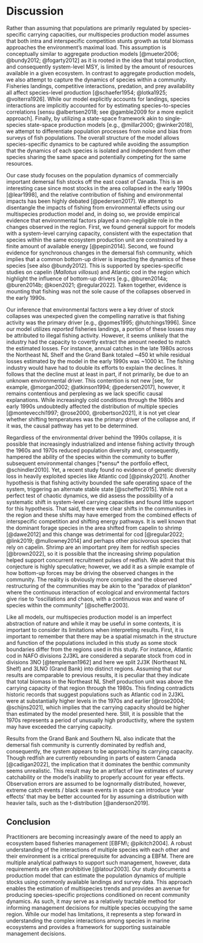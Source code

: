 
# Discussion  {-}

Rather than assuming that populations are primarily regulated by species-specific carrying capacities, our multispecies production model assumes that both intra and interspecific competition stunts growth as total biomass approaches the environment's maximal load. This assumption is conceptually similar to aggregate production models [@mueter2006; @bundy2012; @fogarty2012] as it is rooted in the idea that total production, and consequently system-level MSY, is limited by the amount of resources available in a given ecosystem. In contrast to aggregate production models, we also attempt to capture the dynamics of species within a community. Fisheries landings, competitive interactions, predation, and prey availability all affect species-level production [@schaefer1954; @lotka1925; @volterra1926]. While our model explicitly accounts for landings, species interactions are implicitly accounted for by estimating species-to-species correlations [sensu @albertsen2018; see @gamble2009 for a more explicit approach]. Finally, by utilizing a state-space framework akin to single-species state-space production models [e.g., @millar2000; @winker2018], we attempt to differentiate population processes from noise and bias from surveys of fish populations. The overall structure of the model allows species-specific dynamics to be captured while avoiding the assumption that the dynamics of each species is isolated and independent from other species sharing the same space and potentially competing for the same resources.

Our case study focuses on the population dynamics of commercially important demersal fish stocks off the east coast of Canada. This is an interesting case since most stocks in the area collapsed in the early 1990s [@lear1998], and the relative contribution of fishing and environmental impacts has been highly debated [@pedersen2017]. We attempt to disentangle the impacts of fishing from environmental effects using our multispecies production model and, in doing so, we provide empirical evidence that environmental factors played a non-negligible role in the changes observed in the region. First, we found general support for models with a system-level carrying capacity, consistent with the expectation that species within the same ecosystem production unit are constrained by a finite amount of available energy [@pepin2014]. Second, we found evidence for synchronous changes in the demersal fish community, which implies that a common bottom-up driver is impacting the dynamics of these species [see also @bundy2012]. This is supported by species-specific studies on capelin (*Mallotus villosus*) and Atlantic cod in the region which highlight the influence of bottom-up drivers [e.g., @buren2014a; @buren2014b; @koen2021; @regular2022]. Taken together, evidence is mounting that fishing was not the sole cause of the collapses observed in the early 1990s.

Our inference that environmental factors were a key driver of stock collapses was unexpected given the compelling narrative is that fishing activity was the primary driver [e.g., @gomes1995; @hutchings1996]. Since our model utilizes *reported* fisheries landings, a portion of these losses may be attributed to illegal fishing activity. However, it seems unlikely that the industry had the capacity to covertly extract the amount needed to match the estimated losses. For instance, annual catches in the late 1980s across the Northeast NL Shelf and the Grand Bank totaled ~450 kt while residual losses estimated by the model in the early 1990s was ~1000 kt. The fishing industry would have had to double its efforts to explain the declines. It follows that the decline must at least in part, if not primarily, be due to an unknown environmental driver. This contention is not new [see, for example, @morgan2002; @atkinson1994; @pedersen2017], however, it remains contentious and perplexing as we lack specific causal explanations. While increasingly cold conditions through the 1980s and early 1990s undoubtedly affected the distribution of multiple species [@montevecchi1997; @rose2000, @robertson2021], it is not yet clear whether shifting temperatures was the primary driver of the collapse and, if it was, the causal pathway has yet to be determined.

Regardless of the environmental driver behind the 1990s collapse, it is possible that increasingly industrialized and intense fishing activity through the 1960s and 1970s reduced population diversity and, consequently, hampered the ability of the species within the community to buffer subsequent environmental changes [*sensu* the portfolio effect, @schindler2010]. Yet, a recent study found no evidence of genetic diversity loss in heavily exploited species like Atlantic cod [@pinsky2021]. Another hypothesis is that fishing activity bounded the safe operating space of the system, triggering an alternate stable state [@scheffer2015]. While not a perfect test of chaotic dynamics, we did assess the possibility of a systematic shift in system-level carrying capacities and found little support for this hypothesis. That said, there were clear shifts in the communities in the region and these shifts may have emerged from the combined effects of interspecific competition and shifting energy pathways. It is well known that the dominant forage species in the area shifted from capelin to shrimp [@dawe2012] and this change was detrimental for cod [@regular2022; @link2019; @mullowney2014] and perhaps other piscivorous species that rely on capelin. Shrimp are an important prey item for redfish species [@brown2022], so it is possible that the increasing shrimp population helped support concurrent recruitment pulses of redfish. We admit that this conjecture is highly speculative; however, we add it as a simple example of how bottom-up forces may be driving the observed changes in the community. The reality is obviously more complex and the observed restructuring of the communities may be akin to the "paradox of plankton" where the continuous interaction of ecological and environmental factors give rise to "oscillations and chaos, with a continuous wax and wane of species within the community" [@scheffer2003].

Like all models, our multispecies production model is an imperfect abstraction of nature and while it may be useful in some contexts, it is important to consider its limitations when interpreting results. First, it is important to remember that there may be a spatial mismatch in the structure and function of the populations included in this study as some stock boundaries differ from the regions used in this study. For instance, Atlantic cod in NAFO divisions 2J3KL are considered a separate stock from cod in divisions 3NO [@templeman1962] and here we split 2J3K (Northeast NL Shelf) and 3LNO (Grand Bank) into distinct regions. Assuming that our results are comparable to previous results, it is peculiar that they indicate that total biomass in the Northeast NL Shelf production unit was above the carrying capacity of that region through the 1980s. This finding contradicts historic records that suggest populations such as Atlantic cod in 2J3KL were at substantially higher levels in the 1970s and earlier [@rose2004; @schijns2021], which implies that the carrying capacity should be higher than estimated by the model presented here. Still, it is possible that the 1970s represents a period of unusually high productivity, where the system may have exceeded the carrying capacity. 

Results from the Grand Bank and Southern NL also indicate that the demersal fish community is currently dominated by redfish and, consequently, the system appears to be approaching its carrying capacity. Though redfish are currently rebounding in parts of eastern Canada [@cadigan2022], the implication that it dominates the benthic community seems unrealistic. This result may be an artifact of low estimates of survey catchability or the model’s inability to properly account for year effects. Observation errors are assumed to be lognormally distributed, however, extreme catch events / black swan events in space can introduce ‘year effects’ that may be better accounted for by assuming a distribution with heavier tails, such as the t-distribution [@anderson2019].

## Conclusion {-}

Practitioners are becoming increasingly aware of the need to apply an ecosystem based fisheries management [EBFM\; @pikitch2004]. A robust understanding of the interactions of multiple species with each other and their environment is a critical prerequisite for advancing a EBFM. There are multiple analytical pathways to support such management, however, data requirements are often prohibitive [@latour2003]. Our study documents a production model that can estimate the population dynamics of multiple stocks using commonly available landings and survey data. This approach enables the estimation of multispecies trends and provides an avenue for producing species-specific projections conditioned on recent community dynamics. As such, it may serve as a relatively tractable method for informing management decisions for multiple species occupying the same region. While our model has limitations, it represents a step forward in understanding the complex interactions among species in marine ecosystems and provides a framework for supporting sustainable management decisions.

